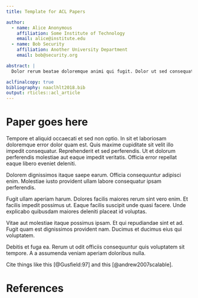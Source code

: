 ```yaml
---
title: Template for ACL Papers

author:
  - name: Alice Anonymous
    affiliation: Some Institute of Technology
    email: alice@institute.edu
  - name: Bob Security
    affiliation: Another University Department
    email: bob@security.org

abstract: |
  Dolor rerum beatae doloremque animi qui fugit. Dolor ut sed consequatur rem facilis. Unde quisquam id et voluptate et natus. Amet assumenda rerum autem reiciendis. Et sed et deserunt possimus cupiditate aut totam fuga.

aclfinalcopy: true
bibliography: naaclhlt2018.bib
output: rticles::acl_article
---
```



# Paper goes here

Tempore et aliquid occaecati et sed non optio. In sit et laboriosam doloremque error dolor quam est. Quis maxime cupiditate sit velit illo impedit consequatur. Reprehenderit et sed perferendis. Ut et dolorum perferendis molestiae aut eaque impedit veritatis. Officia error repellat eaque libero eveniet deleniti.

Dolorem dignissimos itaque saepe earum. Officia consequuntur adipisci enim. Molestiae iusto provident ullam labore consequatur ipsam perferendis.

Fugit ullam aperiam harum. Dolores facilis maiores rerum sint vero enim. Et facilis impedit possimus ut. Eaque facilis suscipit unde quasi facere. Unde explicabo quibusdam maiores deleniti placeat id voluptas.

Vitae aut molestiae itaque possimus ipsam. Et qui repudiandae sint et ad. Fugit quam est dignissimos provident nam. Ducimus et ducimus eius qui voluptatem.

Debitis et fuga ea. Rerum ut odit officiis consequuntur quis voluptatem sit tempore. A a assumenda veniam aperiam doloribus nulla.

Cite things like this [@Gusfield:97] and this [@andrew2007scalable].

# References
